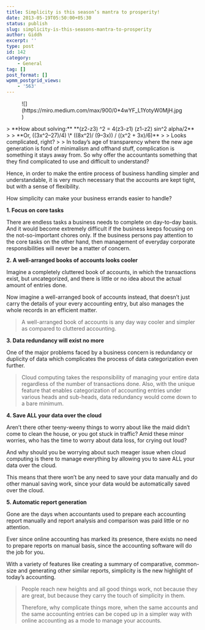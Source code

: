 ```yaml
---
title: Simplicity is this season’s mantra to prosperity!
date: 2013-05-19T05:50:00+05:30
status: publish
slug: simplicity-is-this-seasons-mantra-to-prosperity
author: Giddh
excerpt: ''
type: post
id: 142
category:
    - General
tag: []
post_format: []
wpmm_postgrid_views:
    - '563'
---
```

<figure class="wp-block-image size-large">![](https://miro.medium.com/max/900/0*4wYF_L1YotyW0MjH.jpg)</figure>> **How about solving:** **(z2-z3) ^2 = 4(z3-z1) (z1-z2) sin^2 alpha/2**
> 
> **Or, ((3x^2–27)/4) \* ((8x^2)/ (9–3x)) / ((x^2 + 3x)/6)**
> 
> Looks complicated, right?
> 
> In today’s age of transparency where the new age generation is fond of minimalism and offhand stuff, complication is something it stays away from. So why offer the accountants something that they find complicated to use and difficult to understand?

Hence, in order to make the entire process of business handling simpler and understandable, it is very much necessary that the accounts are kept tight, but with a sense of flexibility.

How simplicity can make your business errands easier to handle?

**1. Focus on core tasks**

There are endless tasks a business needs to complete on day-to-day basis. And it would become extremely difficult if the business keeps focusing on the not-so-important chores only. If the business persons pay attention to the core tasks on the other hand, then management of everyday corporate responsibilities will never be a matter of concern.

**2. A well-arranged books of accounts looks cooler**

Imagine a completely cluttered book of accounts, in which the transactions exist, but uncategorized, and there is little or no idea about the actual amount of entries done.

Now imagine a well-arranged book of accounts instead, that doesn’t just carry the details of your every accounting entry, but also manages the whole records in an efficient matter.

> A well-arranged book of accounts is any day way cooler and simpler as compared to cluttered accounting.

**3. Data redundancy will exist no more**

One of the major problems faced by a business concern is redundancy or duplicity of data which complicates the process of data categorization even further.

> Cloud computing takes the responsibility of managing your entire data regardless of the number of transactions done. Also, with the unique feature that enables categorization of accounting entries under various heads and sub-heads, data redundancy would come down to a bare minimum.

**4. Save ALL your data over the cloud**

Aren’t there other teeny-weeny things to worry about like the maid didn’t come to clean the house, or you got stuck in traffic? Amid these minor worries, who has the time to worry about data loss, for crying out loud?

And why should you be worrying about such meager issue when cloud computing is there to manage everything by allowing you to save ALL your data over the cloud.

This means that there won’t be any need to save your data manually and do other manual saving work, since your data would be automatically saved over the cloud.

**5. Automatic report generation**

Gone are the days when accountants used to prepare each accounting report manually and report analysis and comparison was paid little or no attention.

Ever since online accounting has marked its presence, there exists no need to prepare reports on manual basis, since the accounting software will do the job for you.

With a variety of features like creating a summary of comparative, common-size and generating other similar reports, simplicity is the new highlight of today’s accounting.

> People reach new heights and all good things work, not because they are great, but because they carry the touch of simplicity in them.
> 
> Therefore, why complicate things more, when the same accounts and the same accounting entries can be coped up in a simpler way with online accounting as a mode to manage your accounts.
